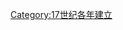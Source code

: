 {{estcat|166|5|1659|1670}}
{{Commons cat|1665 establishments}}
[[Category:17世纪各年建立|Category:17世纪各年建立]]